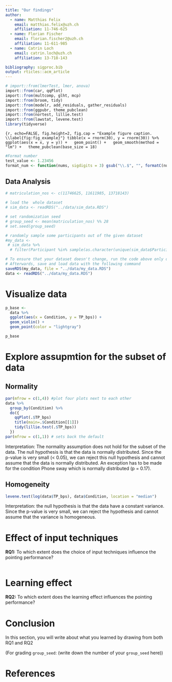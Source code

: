```yaml
---
title: "Our findings"
author:
  - name: Matthias Felix
    email: matthias.felix@uzh.ch
    affiliation: 11-746-625
  - name: Florian Fischer
    email: florian.fischer2@uzh.ch
    affiliation: 11-611-985
  - name: Catrin Loch
    email: catrin.loch@uzh.ch
    affiliation: 13-718-143

bibliography: sigproc.bib
output: rticles::acm_article
---
```


```r
# import::from(lmerTest, lmer, anova)
import::from(car, qqPlot)
import::from(multcomp, glht, mcp)
import::from(broom, tidy)
import::from(modelr, add_residuals, gather_residuals)
import::from(ggpubr, theme_pubclean)
import::from(nortest, lillie.test)
import::from(lawstat, levene.test)
library(tidyverse)
```



```{r, echo=FALSE, fig.height=2, fig.cap = "Example figure caption. \\label{fig:fig_example}"}
tibble(x = rnorm(30), y = rnorm(30)) %>% 
  ggplot(aes(x = x, y = y)) +
  geom_point() +
  geom_smooth(method = "lm") +
  theme_pubclean(base_size = 18)
```


```r
#Format number
test_value <- 1.23456
format_num <- function(nums, sigdigits = 3) gsub("\\.$", "", formatC(nums, sigdigits, format = "fg", flag="#"))
```

## Data Analysis

```r
# matriculation_nos <- c(11746625, 11611985, 13718143)

# load the  whole dataset
# sim_data <- readRDS("../data/sim_data.RDS")

# set randomization seed
# group_seed <- mean(matriculation_nos) %% 28
# set.seed(group_seed)

# randomly sample some participants out of the given dataset
#my_data <- 
 # sim_data %>% 
  # filter(Participant %in% sample(as.character(unique(sim_data$Participant)), 15))

# To ensure that your dataset doesn't change, run the code above only once.
# Afterwards, save and load data with the following command
saveRDS(my_data, file = "../data/my_data.RDS")
data <- readRDS("../data/my_data.RDS")
```

# Visualize data
```r
p_base <-
  data %>%
  ggplot(aes(x = Condition, y = TP_bps)) +
  geom_violin() +
  geom_point(color = "lightgray")

p_base
```

# Explore assupmtion for the subset of data
## Normality
```r
par(mfrow = c(1,4)) #plot four plots next to each other
data %>%
  group_by(Condition) %>%
  do({
    qqPlot(.$TP_bps)
    title(main=.$Condition[[1]])
    tidy(lillie.test(.$TP_bps))
  })
par(mfrow = c(1,1)) # sets back the default

```

Interpretation: The normality assumption does not hold for the subset of the data. The null hypothesis is that the data is normally distributed. Since the p-value is very small (< 0.05), we can reject this null hypothesis and cannot assume that the data is normally distributed. An exception has to be made for the condition Phone sway which is normally distributed (p = 0.17).

## Homogeneity
```r
levene.test(log(data$TP_bps), data$Condition, location = "median")

```
Interpretation: the null hypothesis is that the data have a constant variance. Since the p-value is very small, we can reject the hypothesis  and cannot assume that the variance is homogeneous.

# Effect of input techniques
__RQ1:__ To which extent does the choice of input techniques influence the pointing performance?

```r

```



# Learning effect
__RQ2:__ To which extent does the learning effect influences the pointing performance?


# Conclusion
In this section, you will write about what you learned by drawing from both RQ1 and RQ2


(For grading `group_seed`: (write down the number of your `group_seed` here))



# References



